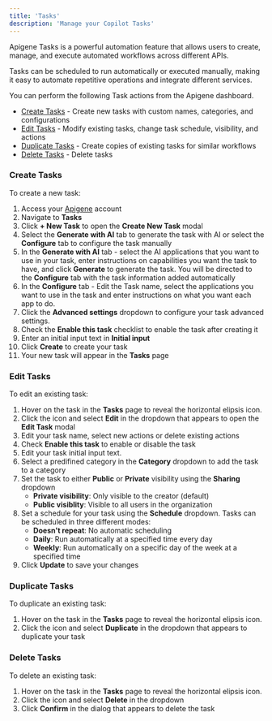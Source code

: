 ```yaml
---
title: 'Tasks'
description: 'Manage your Copilot Tasks'
---
```


Apigene Tasks is a powerful automation feature that allows users to create, manage, and execute automated workflows across different APIs.


Tasks can be scheduled to run automatically or executed manually, making it easy to automate repetitive operations and integrate different services.

You can perform the following Task actions from the Apigene dashboard.

- [Create Tasks](/guides/copilot/task#create-tasks) - Create new tasks with custom names, categories, and configurations
- [Edit Tasks](/guides/copilot/task#edit-tasks) - Modify existing tasks, change task schedule, visibility, and actions
- [Duplicate Tasks](/guides/copilot/task#duplicate-tasks) - Create copies of existing tasks for similar workflows
- [Delete Tasks](/guides/copilot/task#delete-tasks) -  Delete tasks

### Create Tasks

To create a new task:

1. Access your [Apigene](https://app.apigene.ai) account
2. Navigate to **Tasks**
3. Click **+ New Task** to open the **Create New Task** modal
4. Select the **Generate with AI** tab to generate the task with AI or select the **Configure** tab to configure the task manually
5. In the **Generate with AI** tab - select the AI applications that you want to use in your task, enter instructions on capabilities you want the task to have, and click **Generate** to generate the task. You will be directed to the **Configure** tab with the task information added automatically
6. In the **Configure** tab - Edit the Task name, select the applications you want to use in the task and enter instructions on what you want each app to do.
7. Click the **Advanced settings** dropdown to configure your task advanced settings. 
8. Check the **Enable this task** checklist to enable the task after creating it
9. Enter an initial input text in **Initial input**
10. Click **Create** to create your task
11. Your new task will appear in the **Tasks** page


### Edit Tasks

To edit an existing task:

1. Hover on the task in the **Tasks** page to reveal the horizontal elipsis icon.
2. Click the icon and select **Edit** in the dropdown that appears to open the **Edit Task** modal
3. Edit your task name, select new actions or delete existing actions
4. Check **Enable this task** to enable or disable the task
5. Edit your task initial input text.
6. Select a predifined category in the **Category** dropdown to add the task to a category
7. Set the task to either **Public** or **Private** visibility using the **Sharing** dropdown
   - **Private visibility**: Only visible to the creator (default)
   - **Public visiblity**: Visible to all users in the organization
8. Set a schedule for your task using the **Schedule** dropdown.
   Tasks can be scheduled in three different modes:
   - **Doesn't repeat**: No automatic scheduling
   - **Daily**: Run automatically at a specified time every day
   - **Weekly**: Run automatically on a specific day of the week at a specified time
9. Click **Update** to save your changes

### Duplicate Tasks
To duplicate an existing task:

1. Hover on the task in the **Tasks** page to reveal the horizontal elipsis icon.
2. Click the icon and select **Duplicate** in the dropdown that appears to duplicate your task

### Delete Tasks
To delete an existing task:

1. Hover on the task in the **Tasks** page to reveal the horizontal elipsis icon.
2. Click the icon and select **Delete** in the dropdown 
3. Click **Confirm** in the dialog that appears to delete the task